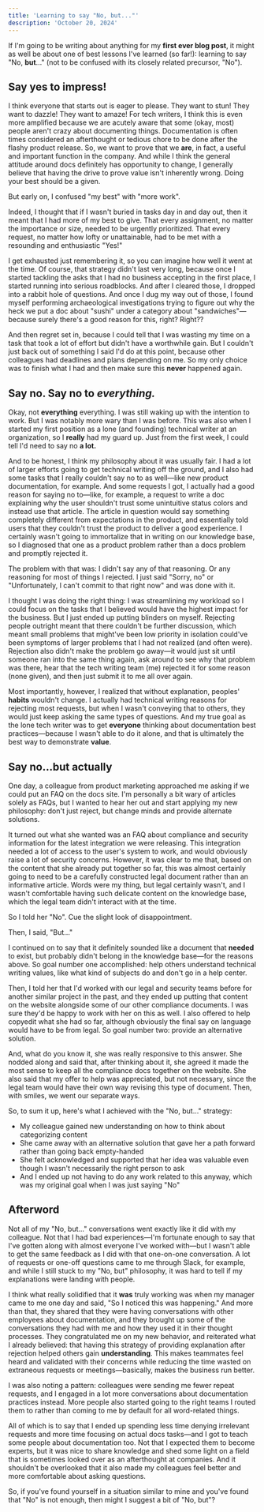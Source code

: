 ```yaml
---
title: 'Learning to say "No, but..."'
description: 'October 20, 2024'
---
```


If I'm going to be writing about anything for my **first ever blog post**, it might as well be about one of best lessons I've learned (so far!): learning to say "No, **but**..." (not to be confused with its closely related precursor, "No").

## Say yes to impress!

I think everyone that starts out is eager to please. They want to stun! They want to dazzle! They want to amaze! For tech writers, I think this is even more amplified because we are acutely aware that some (okay, most) people aren't crazy about documenting things. Documentation is often times considered an afterthought or tedious chore to be done after the flashy product release. So, we want to prove that we **are**, in fact, a useful and important function in the company. And while I think the general attitude around docs definitely has opportunity to change, I generally believe that having the drive to prove value isn't inherently wrong. Doing your best should be a given.

But early on, I confused "my best" with "more work". 

Indeed, I thought that if I wasn't buried in tasks day in and day out, then it meant that I had more of my best to give. That every assignment, no matter the importance or size, needed to be urgently prioritized. That every request, no matter how lofty or unattainable, had to be met with a resounding and enthusiastic "Yes!"

I get exhausted just remembering it, so you can imagine how well it went at the time. Of course, that strategy didn't last very long, because once I started tackling the asks that I had no business accepting in the first place, I started running into serious roadblocks. And after I cleared those, I dropped into a rabbit hole of questions. And once I dug my way out of those, I found myself performing archaeological investigations trying to figure out why the heck we put a doc about "sushi" under a category about "sandwiches"&mdash;because surely there's a good reason for this, right? Right??

And then regret set in, because I could tell that I was wasting my time on a task that took a lot of effort but didn't have a worthwhile gain. But I couldn't just back out of something I said I'd do at this point, because other colleagues had deadlines and plans depending on me. So my only choice was to finish what I had and then make sure this **never** happened again.

## Say no. Say no to ***everything.***

Okay, not **everything** everything. I was still waking up with the intention to work. But I was notably more wary than I was before. This was also when I started my first position as a lone (and founding) technical writer at an organization, so I **really** had my guard up. Just from the first week, I could tell I'd need to say no **a lot.** 

And to be honest, I think my philosophy about it was usually fair. I had a lot of larger efforts going to get technical writing off the ground, and I also had some tasks that I really couldn't say no to as well&mdash;like new product documentation, for example. And some requests I got, I actually had a good reason for saying no to&mdash;like, for example, a request to write a doc explaining why the user shouldn't trust some unintuitive status colors and instead use that article. The article in question would say something completely different from expectations in the product, and essentially told users that they couldn't trust the product to deliver a good experience. I certainly wasn't going to immortalize that in writing on our knowledge base, so I diagnosed that one as a product problem rather than a docs problem and promptly rejected it.

The problem with that was: I didn't say any of that reasoning. Or any reasoning for most of things I rejected. I just said "Sorry, no" or "Unfortunately, I can't commit to that right now" and was done with it. 

I thought I was doing the right thing: I was streamlining my workload so I could focus on the tasks that I believed would have the highest impact for the business.  But I just ended up putting blinders on myself. Rejecting people outright meant that there couldn't be further discussion, which meant small problems that might've been low priority in isolation could've been symptoms of larger problems that I had not realized (and often were). Rejection also didn't make the problem go away&mdash;it would just sit until someone ran into the same thing again, ask around to see why that problem was there, hear that the tech writing team (me) rejected it for some reason (none given), and then just submit it to me all over again. 

Most importantly, however, I realized that without explanation, peoples' **habits** wouldn't change. I actually had technical writing reasons for rejecting most requests, but when I wasn't conveying that to others, they would just keep asking the same types of questions. And my true goal as the lone tech writer was to get **everyone** thinking about documentation best practices&mdash;because I wasn't able to do it alone, and that is ultimately the best way to demonstrate **value**.

## Say no...but actually

One day, a colleague from product marketing approached me asking if we could put an FAQ on the docs site. I'm personally a bit wary of articles solely as FAQs, but I wanted to hear her out and start applying my new philosophy: don't just reject, but change minds and provide alternate solutions. 

It turned out what she wanted was an FAQ about compliance and security information for the latest integration we were releasing. This integration needed a lot of access to the user's system to work, and would obviously raise a lot of security concerns. However, it was clear to me that, based on the content that she already put together so far, this was almost certainly going to need to be a carefully constructed legal document rather than an informative article. Words were my thing, but legal certainly wasn't, and I wasn't comfortable having such delicate content on the knowledge base, which the legal team didn't interact with at the time.

So I told her "No". Cue the slight look of disappointment.

Then, I said, "But..." 

I continued on to say that it definitely sounded like a document that **needed** to exist, but probably didn't belong in the knowledge base&mdash;for the reasons above. So goal number one accomplished: help others understand technical writing values, like what kind of subjects do and don't go in a help center.

Then, I told her that I'd worked with our legal and security teams before for another similar project in the past, and they ended up putting that content on the website alongside some of our other compliance documents. I was sure they'd be happy to work with her on this as well. I also offered to help copyedit what she had so far, although obviously the final say on language would have to be from legal. So goal number two: provide an alternative solution.

And, what do you know it, she was really responsive to this answer. She nodded along and said that, after thinking about it, she agreed it made the most sense to keep all the compliance docs together on the website. She also said that my offer to help was appreciated, but not necessary, since the legal team would have their own way revising this type of document. Then, with smiles, we went our separate ways. 

So, to sum it up, here's what I achieved with the "No, but..." strategy:
* My colleague gained new understanding on how to think about categorizing content
* She  came away with an alternative solution that gave her a path forward rather than going back empty-handed
* She felt acknowledged and supported that her idea was valuable even though I wasn't necessarily the right person to ask
* And I ended up not having to do any work related to this anyway, which was my original goal when I was just saying "No"

## Afterword

Not all of my "No, but..." conversations went exactly like it did with my colleague. Not that I had bad experiences&mdash;I'm fortunate enough to say that I've gotten along with almost everyone I've worked with&mdash;but I wasn't able to get the same feedback as I did with that one-on-one conversation. A lot of requests or one-off questions came to me through Slack, for example, and while I still stuck to my "No, but" philosophy, it was hard to tell if my explanations were landing with people.

I think what really solidified that it **was** truly working was when my manager came to me one day and said, "So I noticed this was happening." And more than that, they shared that they were having conversations with other employees about documentation, and they brought up some of the conversations they had with me and how they used it in their thought processes. They congratulated me on my new behavior, and reiterated what I already believed: that having this strategy of providing explanation after rejection helped others gain **understanding**. This makes teammates feel heard and validated with their concerns while reducing the time wasted on extraneous requests or meetings&mdash;basically, makes the business run better.

I was also noting a pattern: colleagues were sending me fewer repeat requests, and I engaged in a lot more conversations about documentation practices instead. More people also started going to the right teams I routed them to rather than coming to me by default for all word-related things. 

All of which is to say that I ended up spending less time denying irrelevant requests and more time focusing on actual docs tasks&mdash;and I got to teach some people about documentation too. Not that I expected them to become experts, but it was nice to share knowledge and shed some light on a field that is sometimes looked over as an afterthought at companies. And it shouldn't be overlooked that it also made my colleagues feel better and more comfortable about asking questions.

So, if you've found yourself in a situation similar to mine and you've found that "No" is not enough, then might I suggest a bit of "No, but"?